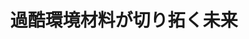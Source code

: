 ﻿---
title: "過酷環境材料が切り拓く未来"
category: "その他"
vol: 78
interviewee: "矢野 豊彦"
url: "http://www.lane.iir.titech.ac.jp/~tyano/yanolab.html"
tags: ["環境","材料","電子","予測","結晶"]
pdf: "78-2-yano.pdf"
career: ""
preface: "矢野研究室では、過酷な環境で使われる材料を開発している。材料の性質は、その材料を構成するミクロな組織に起因している。このミクロな組織の変化に注目することで、材料が過酷な環境でどのように変化するかを予測することができる。先生は、透過型電子顕微鏡などの最先端の技術を用いることによって、結晶の並びなどの材料のミクロな世界を観察し、過酷な環境に耐えられる材料を開発している。"
---
